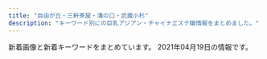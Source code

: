 ```yaml
---
title: "自由が丘・三軒茶屋・溝の口・武蔵小杉"
description: "キーワード別にの巨乳アジアン・チャイナエステ嬢情報をまとめました。"
---
```


新着画像と新着キーワードをまとめています。
2021年04月19日の情報です。

<DmmAffiliateIns />
<KeywordTable
  shops={
    [
    {
        "name": "\u898b\u8fd4\u308a\u7f8e\u4eba",
        "keywords": {
            "87": 2,
            "88": 2,
            "D": 3,
            "C": 1
        },
        "img_links": [
            "http://www.mikaeribijin.esturl.com/images/information.png",
            "http://www.mikaeribijin.esturl.com/files/003.jpg",
            "http://www.mikaeribijin.esturl.com/images/bj3.png",
            "http://www.mikaeribijin.esturl.com/images/top.png",
            "http://www.mikaeribijin.esturl.com/images/girl-z2.jpg",
            "http://www.mikaeribijin.esturl.com/images/staff_line.png",
            "http://www.mikaeribijin.esturl.com/files/002-02.jpg",
            "http://www.mikaeribijin.esturl.com/images/top_sche.png",
            "http://www.mikaeribijin.esturl.com/images/shop/shop04.jpg",
            "http://www.mikaeribijin.esturl.com/files/004-02.jpg",
            "http://www.mikaeribijin.esturl.com/files/001-02.jpg",
            "http://www.mikaeribijin.esturl.com/images/shop/shop01.jpg",
            "http://www.mikaeribijin.esturl.com/files/003-02.jpg",
            "http://www.mikaeribijin.esturl.com/images/line.jpg",
            "http://www.mikaeribijin.esturl.com/files/004.jpg",
            "http://www.mikaeribijin.esturl.com/files/001.jpg",
            "http://www.mikaeribijin.esturl.com/images/shop/shop02.jpg",
            "http://www.mikaeribijin.esturl.com/images/link_line.png",
            "http://www.mikaeribijin.esturl.com/images/shop/shop03.jpg",
            "http://www.mikaeribijin.esturl.com/images/girl-z1.jpg",
            "http://www.mikaeribijin.esturl.com/files/002.jpg",
            "http://www.mikaeribijin.esturl.com/images/mobile.png"
        ],
        "station": "\u90fd\u7acb\u5927\u5b66\u99c5",
        "url": "http://www.mikaeribijin.esturl.com/"
    },
    {
        "station": "\u4e09\u8ed2\u8336\u5c4b\u99c5\u5357\u53e3",
        "keywords": {},
        "img_links": [
            "http://aosora.work/images/news.png",
            "http://aosora.work/images/head.jpg",
            "http://aosora.work/img/sora1.jpg",
            "http://aosora.work/images/int2.png",
            "http://aosora.work/img/karen2.jpg",
            "http://aosora.work/images/s2.jpg",
            "http://aosora.work/images/3.jpg",
            "http://aosora.work/img/miya1.jpg",
            "http://aosora.work/img/karen1.jpg",
            "http://aosora.work/images/6.jpg",
            "http://aosora.work/staff/karen.jpg",
            "http://aosora.work/img/hina1.jpg",
            "http://aosora.work/images/interior_t.png",
            "http://aosora.work/images/sys3.png",
            "http://aosora.work/images/5.jpg",
            "http://aosora.work/images/2.jpg",
            "http://aosora.work/images/sys2.jpg",
            "http://aosora.work/images/4.jpg",
            "http://aosora.work/img/yu1.jpg",
            "http://aosora.work/images/staff_t.png",
            "http://aosora.work/staff/yu.jpg",
            "http://aosora.work/staff/hina.jpg",
            "http://aosora.work/images/1.jpg",
            "http://aosora.work/img/momo2.jpg",
            "http://aosora.work/images/mobile.png",
            "http://aosora.work/images/sys1.jpg",
            "http://aosora.work/images/s1.jpg",
            "http://aosora.work/img/sora2.jpg",
            "http://aosora.work/img/momo1.jpg",
            "http://aosora.work/images/int1.png",
            "http://aosora.work/staff/momo.jpg",
            "http://aosora.work/staff/sora.jpg",
            "http://aosora.work/img/yu2.jpg",
            "http://aosora.work/images/s1.png",
            "http://aosora.work/img/hina2.jpg",
            "http://aosora.work/staff/miya.jpg"
        ],
        "url": "http://aosora.work/",
        "name": "\u9752\u7a7a"
    },
    {
        "keywords": {
            "86": 2,
            "85": 2,
            "C": 2,
            "87": 1,
            "D": 3
        },
        "station": "\u4e09\u8ed2\u8336\u5c4b\u99c5\u4e16\u7530\u8c37\u901a\u308a\u53e3",
        "name": "\u30d6\u30ea\u30ea\u30a2\u30f3\u30b9",
        "url": "http://www.brilliance.mesthe.com/",
        "img_links": [
            "http://www.brilliance.mesthe.com/files/003-02.jpg",
            "http://www.brilliance.mesthe.com/images/shop/shop01.jpg",
            "http://www.brilliance.mesthe.com/images/shop/shop02.jpg",
            "http://www.brilliance.mesthe.com/images/shop/shop03.jpg",
            "http://www.brilliance.mesthe.com/files/004-02.jpg",
            "http://www.brilliance.mesthe.com/images/zi_staff.png",
            "http://www.brilliance.mesthe.com/files/003-03.jpg",
            "http://www.brilliance.mesthe.com/images/infotiao1.jpg",
            "http://www.brilliance.mesthe.com/files/005-02.jpg",
            "http://www.brilliance.mesthe.com/images/s3.jpg",
            "http://www.brilliance.mesthe.com/files/004.jpg",
            "http://www.brilliance.mesthe.com/files/005-03.jpg",
            "http://www.brilliance.mesthe.com/images/main_top.png",
            "http://www.brilliance.mesthe.com/images/xian.png",
            "http://www.brilliance.mesthe.com/images/shop/shop04.jpg",
            "http://www.brilliance.mesthe.com/files/004-03.jpg",
            "http://www.brilliance.mesthe.com/files/001-02.jpg",
            "http://www.brilliance.mesthe.com/images/new1.png",
            "http://www.brilliance.mesthe.com/images/tel.png",
            "http://www.brilliance.mesthe.com/images/new3.png",
            "http://www.brilliance.mesthe.com/files/002-03.jpg",
            "http://www.brilliance.mesthe.com/images/maga.jpg",
            "http://www.brilliance.mesthe.com/files/001-03.jpg",
            "http://www.brilliance.mesthe.com/images/service.png",
            "http://www.brilliance.mesthe.com/images/zi_massage.png",
            "http://www.brilliance.mesthe.com/files/002.jpg",
            "http://www.brilliance.mesthe.com/files/005.jpg",
            "http://www.brilliance.mesthe.com/files/001.jpg",
            "http://www.brilliance.mesthe.com/images/s2.jpg",
            "http://www.brilliance.mesthe.com/images/pick.png",
            "http://www.brilliance.mesthe.com/files/003.jpg",
            "http://www.brilliance.mesthe.com/images/s1.jpg",
            "http://www.brilliance.mesthe.com/images/main_bottom.png",
            "http://www.brilliance.mesthe.com/files/002-02.jpg"
        ]
    },
    {
        "url": "http://esthegt.xyz/ymd/",
        "name": "\u5922\u898b\u5802",
        "station": "\u99d2\u6ca2\u5927\u5b66\u99c5\u99d2\u6ca2\u516c\u5712\u53e3",
        "keywords": {},
        "img_links": [
            "http://esthegt.xyz/ymd/images/button-4.png",
            "http://esthegt.xyz/ymd/images/button-5.png",
            "http://esthegt.xyz/ymd/images/call.png",
            "http://esthegt.xyz/ymd/girl/9.jpg",
            "http://esthegt.xyz/ymd/girl/7.jpg",
            "http://esthegt.xyz/ymd/images/button-1.png",
            "http://esthegt.xyz/ymd/images/button-3.png",
            "http://esthegt.xyz/ymd/girl/10.jpg",
            "http://esthegt.xyz/ymd/images/button-2.png",
            "http://esthegt.xyz/ymd/images/button-6.png",
            "http://esthegt.xyz/ymd/girl/6.jpg",
            "http://esthegt.xyz/ymd/girl/11.jpg",
            "http://esthegt.xyz/ymd/girl/8.jpg",
            "http://esthegt.xyz/ymd/images/tt.png"
        ]
    },
    {
        "station": "\u4e8c\u5b50\u7389\u5ddd\u99c5\u897f\u53e3",
        "img_links": [
            "http://koukoku.xyz/angel/css/staff/staff002.jpg",
            "http://koukoku.xyz/angel/css/staff/staff005.jpg",
            "http://koukoku.xyz/angel/css/staff/staff004.jpg",
            "http://koukoku.xyz/angel/css/m-head.jpg",
            "http://koukoku.xyz/angel/css/staff/staff003.jpg",
            "http://koukoku.xyz/angel/css/staff/staff0006.jpg",
            "http://koukoku.xyz/angel/css/m-top04.jpg",
            "http://koukoku.xyz/angel/css/staff/staff001.jpg",
            "http://koukoku.xyz/angel/css/osusume34.jpg",
            "http://koukoku.xyz/angel/images/call.png",
            "http://koukoku.xyz/angel/css/cam01.jpg"
        ],
        "keywords": {
            "C": 1,
            "89": 1,
            "D": 5,
            "88": 1,
            "90": 3,
            "86": 1
        },
        "url": "http://koukoku.xyz/angel/",
        "name": "Angel\uff5e\u30a8\u30f3\u30b8\u30a7\u30eb"
    },
    {
        "img_links": [
            "http://in-esthe.com/you/images/r-2.jpg",
            "http://in-esthe.com/you/images/p-10.jpg",
            "http://in-esthe.com/you/images/p-3.jpg",
            "http://in-esthe.com/you/images/r-1.jpg",
            "http://in-esthe.com/you/images/botton.jpg",
            "http://in-esthe.com/you/images/p-9.jpg",
            "http://in-esthe.com/you/images/fla.jpg",
            "http://in-esthe.com/you/images/p-5.jpg",
            "http://in-esthe.com/you/images/p-7.jpg",
            "http://in-esthe.com/you/images/p-8.jpg",
            "http://in-esthe.com/you/images/p-11.jpg",
            "http://in-esthe.com/you/images/mo.png",
            "http://in-esthe.com/you/images/p-0.jpg",
            "http://in-esthe.com/you/images/p-4.jpg",
            "http://cdn.dino-es.com/images/logo/468x60DinoEs.png"
        ],
        "keywords": {},
        "station": "\u5b66\u82b8\u5927\u5b66\u99c5\u6771\u53e3",
        "name": "\u60a0",
        "url": "http://in-esthe.com/you/"
    },
    {
        "name": "\u8d64\u30d0\u30e9",
        "url": "http://chishituyop.xyz/",
        "keywords": {},
        "station": "\u4e8c\u5b50\u7389\u5ddd\u99c5\u897f\u53e3",
        "img_links": [
            "http://chishituyop.xyz/style/images/sys.jpg",
            "http://chishituyop.xyz/style/images/nav2-sta.png",
            "http://chishituyop.xyz/style/images/s-bian.png",
            "http://chishituyop.xyz/style/images/index-miru_06.jpg",
            "http://chishituyop.xyz/uploads/210413/1-21041312562W23.jpg",
            "http://chishituyop.xyz/style/images/t2.png",
            "http://chishituyop.xyz/style/images/t6.jpg",
            "http://chishituyop.xyz/style/images/index-miru_03.jpg",
            "http://chishituyop.xyz/uploads/201229/1-201229152000Y5.jpg",
            "http://chishituyop.xyz/uploads/210413/1-21041312560R29.jpg",
            "http://chishituyop.xyz/style/images/t4.jpg",
            "http://chishituyop.xyz/uploads/210413/1-210413125542J5.jpg",
            "http://chishituyop.xyz/style/images/index-miru_18.jpg",
            "http://chishituyop.xyz/style/images/t3.png",
            "http://chishituyop.xyz/style/images/nav-sys.jpg"
        ]
    },
    {
        "keywords": {
            "C": 14
        },
        "url": "http://ms-rlx.com/",
        "station": "\u81ea\u7531\u304c\u4e18\u99c5\u5357\u53e3",
        "img_links": [
            "http://ms-rlx.com/staff/ringo/01.jpg",
            "http://ms-rlx.com/img/ttl_rec.png",
            "http://ms-rlx.com/img/access/road02.jpg",
            "http://ms-rlx.com/staff/ruri/01.jpg",
            "http://ms-rlx.com/staff/sachan/01.jpg",
            "http://ms-rlx.com/img/access/road01.jpg",
            "http://ms-rlx.com/staff/milk/01mb.jpg",
            "http://ms-rlx.com/img/msgbtn.png",
            "http://ms-rlx.com/img/ttl_mobile.png",
            "http://ms-rlx.com/staff/momo/01mb.jpg",
            "http://ms-rlx.com/i/files/homeimg.jpg",
            "http://ms-rlx.com/staff/ringo/01mb.jpg",
            "http://ms-rlx.com/staff/ruri/01mb.jpg",
            "http://ms-rlx.com/staff/momo/01.jpg",
            "http://ms-rlx.com/pic/head.png",
            "http://ms-rlx.com/staff/sachan/01mb.jpg",
            "http://ms-rlx.com/img/att.png",
            "http://ms-rlx.com/img/access/road03.jpg",
            "http://ms-rlx.com/img/ttl_staff.png",
            "http://ms-rlx.com/img/ttl_concept.png",
            "http://ms-rlx.com/img/youtube.jpg",
            "http://ms-rlx.com/img/ttl_tnew.png",
            "http://ms-rlx.com/staff/milk/01.jpg"
        ],
        "name": "\u697d\u697d\u5c4b"
    },
    {
        "keywords": {},
        "img_links": [
            "http://www.miyuki.es-relax.info/images/info4.jpg",
            "http://www.miyuki.es-relax.info/gals/yuri1.jpg",
            "http://www.miyuki.es-relax.info/images/info2.jpg",
            "http://www.miyuki.es-relax.info/gals/yuki1.jpg",
            "http://www.miyuki.es-relax.info/images/sp02.jpg",
            "http://www.miyuki.es-relax.info/images/info3.jpg",
            "http://www.miyuki.es-relax.info/images/sp03.jpg",
            "http://www.miyuki.es-relax.info/images/info1.jpg",
            "http://www.miyuki.es-relax.info/images/kp01.jpg",
            "http://www.miyuki.es-relax.info/gals/nana1.jpg",
            "http://www.miyuki.es-relax.info/images/sp01.jpg",
            "http://www.miyuki.es-relax.info/images/yoyaku.png"
        ],
        "url": "http://www.miyuki.es-relax.info/",
        "station": "\u5927\u5ca1\u5c71\u99c5",
        "name": "\u30de\u30c3\u30b5\u30fc\u30b8\u306e\u66d9"
    },
    {
        "keywords": {
            "85": 8,
            "86": 8,
            "88": 8,
            "91": 8,
            "E": 8,
            "87": 16,
            "D": 40
        },
        "img_links": [
            "http://www.esthe.esraku.com/images/slider-img001.jpg",
            "http://www.esthe.esraku.com/images/s_news.png",
            "http://www.esthe.esraku.com/files/001.jpg",
            "http://www.esthe.esraku.com/images/slider-img002.jpg",
            "http://www.esthe.esraku.com/files/006.jpg",
            "http://www.esthe.esraku.com/images/s_message.png",
            "http://www.esthe.esraku.com/files/004.jpg",
            "http://www.esthe.esraku.com/files/003.jpg",
            "http://www.esthe.esraku.com/images/m1.jpg",
            "http://www.esthe.esraku.com/images/m6.jpg",
            "http://www.esthe.esraku.com/files/005.jpg",
            "http://www.esthe.esraku.com/files/002.jpg",
            "http://www.esthe.esraku.com/images/m2.jpg",
            "http://www.esthe.esraku.com/images/m4.jpg",
            "http://www.esthe.esraku.com/images/s_pickup.png",
            "http://www.esthe.esraku.com/images/m3.jpg",
            "http://www.esthe.esraku.com/images/s_top_therapist.png"
        ],
        "url": "http://www.esthe.esraku.com/",
        "name": "\u53f0\u6e7e\u30a8\u30b9\u30c6",
        "station": "\u4e09\u8ed2\u8336\u5c4b\u99c5\u5357\u53e3"
    },
    {
        "url": "http://www.wqiowaz.site/",
        "keywords": {
            "94": 4,
            "86": 1,
            "F": 4,
            "D": 3,
            "84": 2
        },
        "img_links": [
            "http://www.wqiowaz.site/picture/foot01.jpg",
            "http://www.wqiowaz.site/uploads/200629/1-200629103142X4.jpg",
            "http://www.wqiowaz.site/uploads/200629/1-200629103104120.jpg",
            "http://www.wqiowaz.site/uploads/200914/1-200914164443K1.jpg",
            "http://www.wqiowaz.site/picture/m-head01.jpg",
            "http://www.wqiowaz.site/picture/m-top003.jpg",
            "http://www.wqiowaz.site/uploads/201008/1-20100Q5550EL.jpg",
            "http://www.wqiowaz.site/uploads/200630/1-200630094K4325.jpg",
            "http://www.wqiowaz.site/picture/m-top004.jpg",
            "http://www.wqiowaz.site/uploads/201008/1-20100Q55522V7.jpg",
            "http://www.wqiowaz.site/uploads/201008/1-20100Q55403531.jpg",
            "http://www.wqiowaz.site/picture/call.png",
            "http://www.wqiowaz.site/picture/cam-01.jpg",
            "http://www.wqiowaz.site/uploads/200629/1-200629103204442.jpg",
            "http://www.wqiowaz.site/uploads/200630/1-200630094H5294.jpg",
            "http://www.wqiowaz.site/uploads/201008/1-20100Q5541T55.jpg",
            "http://www.wqiowaz.site/uploads/200914/1-20091416442NT.jpg"
        ],
        "station": "\u7528\u8cc0\u99c5\u6771\u53e3",
        "name": "Sweet"
    },
    {
        "station": "\u4e09\u8ed2\u8336\u5c4b\u99c5\u5357\u53e3",
        "keywords": {
            "84": 6,
            "\u30bb\u30af\u30b7\u30fc": 1,
            "85": 9,
            "86": 12,
            "88": 3,
            "D": 18,
            "C": 3
        },
        "img_links": [
            "http://www.jojo.mensnv.com/files/007.jpg",
            "http://www.jojo.mensnv.com/files/001.jpg",
            "http://www.jojo.mensnv.com/files/007-02.jpg",
            "http://www.jojo.mensnv.com/files/002-02.jpg",
            "http://www.jojo.mensnv.com/images/mobile.jpg",
            "http://www.jojo.mensnv.com/files/005-02.jpg",
            "http://www.jojo.mensnv.com/files/001-02.jpg",
            "http://www.jojo.mensnv.com/files/007-03.jpg",
            "http://www.jojo.mensnv.com/files/003.jpg",
            "http://www.jojo.mensnv.com/files/005.jpg",
            "http://www.jojo.mensnv.com/images/slider/03.jpg",
            "http://www.jojo.mensnv.com/files/011-03.jpg",
            "http://www.jojo.mensnv.com/files/003-02.jpg",
            "http://www.jojo.mensnv.com/files/012-02.jpg",
            "http://www.jojo.mensnv.com/files/010.jpg",
            "http://www.jojo.mensnv.com/files/006-02.jpg",
            "http://www.jojo.mensnv.com/files/004.jpg",
            "http://www.jojo.mensnv.com/files/009-03.jpg",
            "http://www.jojo.mensnv.com/images/coverGirlParts.png",
            "http://www.jojo.mensnv.com/files/004-02.jpg",
            "http://www.jojo.mensnv.com/files/003-03.jpg",
            "http://www.jojo.mensnv.com/files/014-03.jpg",
            "http://www.jojo.mensnv.com/files/012-03.jpg",
            "http://www.jojo.mensnv.com/files/005-03.jpg",
            "http://www.jojo.mensnv.com/files/011-02.jpg",
            "http://www.jojo.mensnv.com/files/012.jpg",
            "http://www.jojo.mensnv.com/files/010-03.jpg",
            "http://www.jojo.mensnv.com/files/009.jpg",
            "http://www.jojo.mensnv.com/files/013.jpg",
            "http://www.jojo.mensnv.com/files/002.jpg",
            "http://www.jojo.mensnv.com/files/002-03.jpg",
            "http://www.jojo.mensnv.com/files/006-03.jpg",
            "http://www.jojo.mensnv.com/images/slider/01.jpg",
            "http://www.jojo.mensnv.com/files/004-03.jpg",
            "http://www.jojo.mensnv.com/files/001-03.jpg",
            "http://www.jojo.mensnv.com/files/014-02.jpg",
            "http://www.jojo.mensnv.com/images/showCover.png",
            "http://www.jojo.mensnv.com/files/013-02.jpg",
            "http://www.jojo.mensnv.com/images/tel.png",
            "http://www.jojo.mensnv.com/images/backlistbtn.png",
            "http://www.jojo.mensnv.com/files/013-03.jpg",
            "http://www.jojo.mensnv.com/images/slider/02.jpg",
            "http://www.jojo.mensnv.com/files/014.jpg",
            "http://www.jojo.mensnv.com/files/011.jpg",
            "http://www.jojo.mensnv.com/files/009-02.jpg",
            "http://www.jojo.mensnv.com/files/010-02.jpg",
            "http://www.jojo.mensnv.com/files/006.jpg"
        ],
        "name": "JoJo",
        "url": "http://www.jojo.mensnv.com/"
    },
    {
        "name": "\u6625\u306e\u604b",
        "keywords": {},
        "url": "http://www.es-flower.link/",
        "station": "\u81ea\u7531\u304c\u4e18\u99c5\u5317\u53e3",
        "img_links": [
            "http://www.es-flower.link/img/huyumi1.jpg",
            "http://www.es-flower.link/sp/images/5.jpg",
            "http://www.es-flower.link/sp/images/staff_t.jpg",
            "http://www.es-flower.link/img/arisa1.jpg",
            "http://www.es-flower.link/sp/img/yuyu1.jpg",
            "http://www.es-flower.link/sp/menu/staff.jpg",
            "http://www.es-flower.link/sp/images/top.jpg",
            "http://www.es-flower.link/images/rec2.jpg",
            "http://www.es-flower.link/sp/images/6.jpg",
            "http://www.es-flower.link/sp/images/3.jpg",
            "http://www.es-flower.link/img/yume1.jpg",
            "http://www.es-flower.link/images/int2.png",
            "http://www.es-flower.link/images/4.jpg",
            "http://www.es-flower.link/sp/images/sys3.jpg",
            "http://www.es-flower.link/images/ta.jpg",
            "http://www.es-flower.link/sp/menu/top.jpg",
            "http://www.es-flower.link/sp/images/interior_t.jpg",
            "http://www.es-flower.link/sp/images/sys1.jpg",
            "http://www.es-flower.link/sp/images/tel.jpg",
            "http://www.es-flower.link/sp/images/time.jpg",
            "http://www.es-flower.link/sp/img/koyuki1.jpg",
            "http://www.es-flower.link/sp/menu/interior.jpg",
            "http://www.es-flower.link/images/head.jpg",
            "http://www.es-flower.link/images/rec1.png",
            "http://www.es-flower.link/sp/images/1.jpg",
            "http://www.es-flower.link/images/6.jpg",
            "http://www.es-flower.link/sp/img/yume1.jpg",
            "http://www.es-flower.link/sp/img/huyumi1.jpg",
            "http://www.es-flower.link/images/2.jpg",
            "http://www.es-flower.link/sp/images/footer.jpg",
            "http://www.es-flower.link/sp/images/head.png",
            "http://www.es-flower.link/sp/images/rec2.jpg",
            "http://www.es-flower.link/images/mobile.jpg",
            "http://www.es-flower.link/img/nene1.jpg",
            "http://www.es-flower.link/images/staff_t.jpg",
            "http://www.es-flower.link/sp/images/4.jpg",
            "http://www.es-flower.link/images/5.jpg",
            "http://www.es-flower.link/sp/images/sisu.jpg",
            "http://www.es-flower.link/sp/images/newsb.png",
            "http://www.es-flower.link/images/int1.png",
            "http://www.es-flower.link/images/interior_t.jpg",
            "http://www.es-flower.link/images/1.jpg",
            "http://www.es-flower.link/images/info.jpg",
            "http://www.es-flower.link/sp/images/7.jpg",
            "http://www.es-flower.link/images/sm.jpg",
            "http://www.es-flower.link/images/news.jpg",
            "http://www.es-flower.link/sp/images/sisu_t.jpg",
            "http://www.es-flower.link/sp/images/news.jpg",
            "http://www.es-flower.link/sp/images/sys2.jpg",
            "http://www.es-flower.link/sp/images/rec3.jpg",
            "http://www.es-flower.link/sp/images/pc.jpg",
            "http://www.es-flower.link/img/yuyu1.jpg",
            "http://www.es-flower.link/sp/img/mizuki1.jpg",
            "http://www.es-flower.link/sp/images/rec1.jpg",
            "http://www.es-flower.link/images/3.jpg",
            "http://www.es-flower.link/sp/images/int1.jpg",
            "http://www.es-flower.link/images/7.jpg",
            "http://www.es-flower.link/sp/images/int2.jpg",
            "http://www.es-flower.link/sp/images/2.jpg",
            "http://www.es-flower.link/images/sys.png",
            "http://www.es-flower.link/sp/images/ac1.jpg",
            "http://www.es-flower.link/sp/img/arisa1.jpg",
            "http://www.es-flower.link/img/koyuki1.jpg",
            "http://www.es-flower.link/sp/img/nene1.jpg",
            "http://www.es-flower.link/img/mizuki1.jpg"
        ]
    },
    {
        "keywords": {},
        "img_links": [
            "http://annex-jp.info/images/riri.jpg",
            "http://annex-jp.info/images/sayuri.jpg",
            "http://www.annex-jp.info/i/img/mari.jpg",
            "http://annex-jp.info/images/nana.jpg",
            "http://www.annex-jp.info/i/img/riri.jpg",
            "http://www.annex-jp.info/i/img/mayumi.jpg",
            "http://www.annex-jp.info/i/img/sayuri.jpg",
            "http://annex-jp.info/images/info.png",
            "http://www.annex-jp.info/i/img/nana.jpg",
            "http://www.annex-jp.info/i/img/yoho.jpg",
            "http://annex-jp.info/images/mayumi.jpg",
            "http://annex-jp.info/images/kp-info.jpg",
            "http://annex-jp.info/images/yoho.jpg",
            "http://annex-jp.info/images/mari.jpg"
        ],
        "url": "http://annex-jp.info/",
        "name": "\u305f\u3093\u307d\u307d",
        "station": "\u81ea\u7531\u304c\u4e18\u99c5\u5317\u53e3"
    },
    {
        "url": "https://ohbay.relaxjp.com/",
        "keywords": {},
        "station": "\u4e8c\u5b50\u7389\u5ddd\u99c5\u6771\u53e3",
        "name": "Oh Baby",
        "img_links": [
            "https://ohbay.relaxjp.com/css/staff/staff01.jpg",
            "https://ohbay.relaxjp.com/css/staff/staff02.jpg",
            "https://ohbay.relaxjp.com/images/call.png",
            "https://ohbay.relaxjp.com/css/staff/staff04.jpg",
            "https://ohbay.relaxjp.com/css/osusume001.jpg",
            "https://ohbay.relaxjp.com/css/m-head.jpg",
            "https://ohbay.relaxjp.com/css/foot.jpg",
            "https://ohbay.relaxjp.com/css/top02.jpg",
            "https://ohbay.relaxjp.com/css/staff/staff03.jpg",
            "https://ohbay.relaxjp.com/css/osusume02.jpg",
            "https://ohbay.relaxjp.com/css/top0001.jpg",
            "https://ohbay.relaxjp.com/css/top03.jpg",
            "https://ohbay.relaxjp.com/css/osusume03.jpg"
        ]
    },
    {
        "keywords": {
            "D": 4,
            "87": 1,
            "C": 11,
            "86": 5
        },
        "url": "http://kagayaki.jpn.cm/",
        "name": "\u661f\u306e\u8f1d\u304d",
        "img_links": [
            "http://kagayaki.jpn.cm/photos/sites/35/2016/11/11.jpg",
            "http://kagayaki.jpn.cm/images/room2.jpg",
            "http://kagayaki.jpn.cm/images/room3.jpg",
            "http://kagayaki.jpn.cm/images/staff_line.png",
            "http://kagayaki.jpn.cm/photos/sites/35/2016/08/staff3.jpg",
            "http://kagayaki.jpn.cm/photos/sites/35/2016/08/staff32.jpg",
            "http://kagayaki.jpn.cm/images/room1.jpg",
            "http://kagayaki.jpn.cm/images/bj3.png",
            "http://kagayaki.jpn.cm/photos/sites/35/2016/11/12.jpg",
            "http://kagayaki.jpn.cm/images/girl-z2.jpg",
            "http://kagayaki.jpn.cm/images/end1.jpg",
            "http://kagayaki.jpn.cm/images/mobile.jpg",
            "http://kagayaki.jpn.cm/photos/sites/35/2017/11/2017110107513579.jpg",
            "http://kagayaki.jpn.cm/images/top.jpg",
            "http://kagayaki.jpn.cm/images/mobile2.jpg",
            "http://kagayaki.jpn.cm/images/girl-z1.jpg",
            "http://kagayaki.jpn.cm/images/room6.jpg",
            "http://kagayaki.jpn.cm/photos/sites/35/2020/10/2020100418535814.jpg",
            "http://kagayaki.jpn.cm/photos/sites/35/2016/11/1.jpg",
            "http://kagayaki.jpn.cm/images/room4.jpg",
            "http://kagayaki.jpn.cm/photos/sites/35/2016/09/637893871729784570.jpg",
            "http://kagayaki.jpn.cm/images/room5.jpg",
            "http://kagayaki.jpn.cm/photos/sites/35/2019/09/2019092518230998.jpg"
        ],
        "station": "\u4e09\u8ed2\u8336\u5c4b\u99c5\u5317\u53e3"
    },
    {
        "station": "\u4e8c\u5b50\u7389\u5ddd\u99c5\u897f\u53e3",
        "url": "https://haruya.xyz.mn/",
        "name": "\u6625\u5c4b",
        "img_links": [],
        "keywords": {}
    },
    {
        "keywords": {
            "C": 2
        },
        "station": "\u5b66\u82b8\u5927\u5b66\u99c5\u6771\u53e3",
        "img_links": [
            "http://ms-shinraku.com/pic/head.jpg",
            "http://ms-shinraku.com/img/foot.png",
            "http://ms-shinraku.com/i/files/homeimg.jpg",
            "http://ms-shinraku.com/pic/topimg1.jpg",
            "http://ms-shinraku.com/pic/topimg2.jpg",
            "http://ms-shinraku.com/staff/yuki/01.jpg",
            "http://ms-shinraku.com/staff/mari/01.jpg",
            "http://ms-shinraku.com/img/ttl_staff.png",
            "http://ms-shinraku.com/staff/kanako/01.jpg",
            "http://ms-shinraku.com/staff/ayumi/01.jpg",
            "http://ms-shinraku.com/staff/momoka/01.jpg",
            "http://ms-shinraku.com/staff/ran/01.jpg"
        ],
        "name": "\u5fc3\u697d",
        "url": "http://ms-shinraku.com/"
    },
    {
        "keywords": {
            "E": 2,
            "D": 4,
            "C": 4
        },
        "station": "\u5b66\u82b8\u5927\u5b66\u99c5\u897f\u53e3",
        "name": "Clair \uff5e\u30af\u30ec\u30fc\u30eb\uff5e",
        "img_links": [
            "http://clair.work/images/recruit/nagare_07.png",
            "http://clair.work/images/recruit/nagare_03.jpg",
            "http://clair.work/images/head_interior.jpg",
            "http://clair.work/staff/humi2.jpg",
            "http://clair.work/images/recruit/message_03.png",
            "http://clair.work/images/mainvisual_01.jpg",
            "http://clair.work/staff/mayu1.jpg",
            "http://clair.work/images/recruit/point_06.png",
            "http://clair.work/images/recruit/nagare_06.png",
            "http://clair.work/images/mainvisual_02.jpg",
            "http://clair.work/images/recruit/nagare_01.jpg",
            "http://clair.work/images/recruit/nagare_02.jpg",
            "http://clair.work/staff/humi1.jpg",
            "http://clair.work/images/recruit/point_04.png",
            "http://clair.work/images/trigger.jpg",
            "http://clair.work/staff/ayaka1.jpg",
            "http://clair.work/images/icon_ranking_05.png",
            "http://clair.work/images/no_image.jpg",
            "http://clair.work/images/icon_ranking_03.png",
            "http://clair.work/images/recruit/sp_mainvisual.jpg",
            "http://clair.work/images/icon_ranking_01.png",
            "http://clair.work/images/head_therapist.jpg",
            "http://clair.work/images/icon_new.png",
            "http://clair.work/images/recruit/req_03.jpg",
            "http://clair.work/images/recruit/point_08.png",
            "http://clair.work/staff/kasumi1.jpg",
            "http://clair.work/images/recruit/point_03.png",
            "http://clair.work/images/recruit/point_05.png",
            "http://clair.work/images/icon_ranking_04.png",
            "http://clair.work/images/mainvisual_02_s.jpg",
            "http://clair.work/images/sw_tel.png",
            "http://clair.work/images/recruit/point_09.png",
            "http://clair.work/staff/yua1.jpg",
            "http://clair.work/images/mainvisual_01_s.jpg",
            "http://clair.work/images/sw_home.png",
            "http://clair.work/images/icon_ranking_02.png",
            "http://clair.work/images/recruit/point_07.png",
            "http://clair.work/images/recruit/nagare_05.png"
        ],
        "url": "http://clair.work/"
    },
    {
        "station": "\u4e09\u8ed2\u8336\u5c4b\u99c5\u5317\u53e3B",
        "keywords": {
            "87": 6,
            "85": 2,
            "88": 2,
            "86": 2,
            "D": 6,
            "C": 20
        },
        "img_links": [
            "http://www.hanamizuki.esturl.com/img/btn_side_mobile.jpg",
            "http://www.hanamizuki.esturl.com/img/goback.jpg",
            "http://www.hanamizuki.esturl.com/files/001.jpg",
            "http://www.hanamizuki.esturl.com/img/tel.png",
            "http://www.hanamizuki.esturl.com/files/003.jpg",
            "http://www.hanamizuki.esturl.com/files/003-02.jpg",
            "http://www.hanamizuki.esturl.com/img/btn_blog.png",
            "http://www.hanamizuki.esturl.com/img/pickup.jpg",
            "http://www.hanamizuki.esturl.com/files/006-02.jpg",
            "http://www.hanamizuki.esturl.com/files/004.jpg",
            "http://www.hanamizuki.esturl.com/files/005-02.jpg",
            "http://www.hanamizuki.esturl.com/img/ttl_news.png",
            "http://www.hanamizuki.esturl.com/files/002.jpg",
            "http://www.hanamizuki.esturl.com/files/001-02.jpg",
            "http://www.hanamizuki.esturl.com/img/ttl_info.png",
            "http://www.hanamizuki.esturl.com/files/002-02.jpg",
            "http://www.hanamizuki.esturl.com/files/006.jpg",
            "http://www.hanamizuki.esturl.com/files/005.jpg",
            "http://www.hanamizuki.esturl.com/files/004-02.jpg"
        ],
        "name": "\u82b1\u6c34\u6728",
        "url": "http://www.hanamizuki.esturl.com/"
    },
    {
        "keywords": {},
        "url": "http://b-berry.work/",
        "station": "\u81ea\u7531\u304c\u4e18\u99c5\u5317\u53e3",
        "img_links": [
            "http://b-berry.work/images/ac2.jpg",
            "http://b-berry.work/images/int2.jpg",
            "http://b-berry.work/images/s1.png",
            "http://b-berry.work/images/rec2.jpg",
            "http://b-berry.work/images/tg.jpg",
            "http://b-berry.work/staff/yuri.jpg",
            "http://b-berry.work/img/mona1.jpg",
            "http://b-berry.work/images/2.jpg",
            "http://b-berry.work/images/news.jpg",
            "http://b-berry.work/img/maya1.jpg",
            "http://b-berry.work/images/staff_t.jpg",
            "http://b-berry.work/img/yuri1.jpg",
            "http://b-berry.work/images/ac1.jpg",
            "http://b-berry.work/images/interior_t.jpg",
            "http://b-berry.work/staff/mona.jpg",
            "http://b-berry.work/images/3.jpg",
            "http://b-berry.work/images/1.jpg",
            "http://b-berry.work/images/rec1.jpg",
            "http://b-berry.work/staff/maya.jpg",
            "http://b-berry.work/images/head.jpg",
            "http://b-berry.work/images/sys.jpg",
            "http://b-berry.work/images/int1.jpg"
        ],
        "name": "\u30d6\u30eb\u30fc\u30d9\u30ea\u30fc"
    }
]
}
/>
<DmmAffiliateScript />
